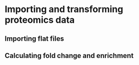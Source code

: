 # Importing and transforming proteomics data

## Importing flat files

## Calculating fold change and enrichment
